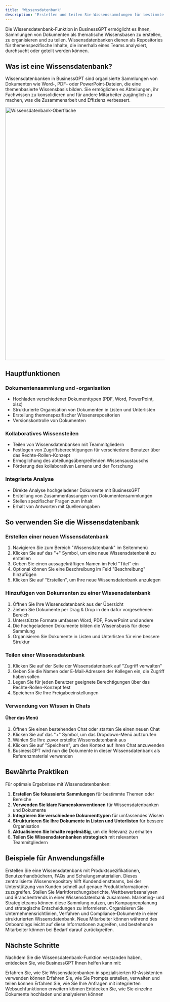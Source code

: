 ```yaml
---
title: 'Wissensdatenbank'
description: 'Erstellen und teilen Sie Wissenssammlungen für bestimmte Themen'
---
```



Die Wissensdatenbank-Funktion in BusinessGPT ermöglicht es Ihnen, Sammlungen von Dokumenten als thematische Wissensbasen zu erstellen, zu organisieren und zu teilen. Wissensdatenbanken dienen als Repositories für themenspezifische Inhalte, die innerhalb eines Teams analysiert, durchsucht oder geteilt werden können.

## Was ist eine Wissensdatenbank?

Wissensdatenbanken in BusinessGPT sind organisierte Sammlungen von Dokumenten wie Word-, PDF- oder PowerPoint-Dateien, die eine themenbasierte Wissensbasis bilden. Sie ermöglichen es Abteilungen, ihr Fachwissen zu konsolidieren und für andere Mitarbeiter zugänglich zu machen, was die Zusammenarbeit und Effizienz verbessert.

<img
  src="/images/knowledge_library.png"
  alt="Wissensdatenbank-Oberfläche"
  width="800"
/>

## Hauptfunktionen

### Dokumentensammlung und -organisation

- Hochladen verschiedener Dokumenttypen (PDF, Word, PowerPoint, xlsx)
- Strukturierte Organisation von Dokumenten in Listen und Unterlisten
- Erstellung themenspezifischer Wissensrepositorien
- Versionskontrolle von Dokumenten

### Kollaboratives Wissensteilen

- Teilen von Wissensdatenbanken mit Teammitgliedern
- Festlegen von Zugriffsberechtigungen für verschiedene Benutzer über das Rechte-Rollen-Konzept
- Ermöglichung des abteilungsübergreifenden Wissensaustauschs
- Förderung des kollaborativen Lernens und der Forschung

### Integrierte Analyse

- Direkte Analyse hochgeladener Dokumente mit BusinessGPT
- Erstellung von Zusammenfassungen von Dokumentensammlungen
- Stellen spezifischer Fragen zum Inhalt
- Erhalt von Antworten mit Quellenangaben

## So verwenden Sie die Wissensdatenbank

### Erstellen einer neuen Wissensdatenbank

1. Navigieren Sie zum Bereich "Wissensdatenbank" im Seitenmenü
2. Klicken Sie auf das "+" Symbol, um eine neue Wissensdatenbank zu erstellen
3. Geben Sie einen aussagekräftigen Namen im Feld "Titel" ein
4. Optional können Sie eine Beschreibung im Feld "Beschreibung" hinzufügen
5. Klicken Sie auf "Erstellen", um Ihre neue Wissensdatenbank anzulegen

### Hinzufügen von Dokumenten zu einer Wissensdatenbank

1. Öffnen Sie Ihre Wissensdatenbank aus der Übersicht
2. Ziehen Sie Dokumente per Drag & Drop in den dafür vorgesehenen Bereich
3. Unterstützte Formate umfassen Word, PDF, PowerPoint und andere
4. Die hochgeladenen Dokumente bilden die Wissensbasis für diese Sammlung
5. Organisieren Sie Dokumente in Listen und Unterlisten für eine bessere Struktur

### Teilen einer Wissensdatenbank

1. Klicken Sie auf der Seite der Wissensdatenbank auf "Zugriff verwalten"
2. Geben Sie die Namen oder E-Mail-Adressen der Kollegen ein, die Zugriff haben sollen
3. Legen Sie für jeden Benutzer geeignete Berechtigungen über das Rechte-Rollen-Konzept fest
4. Speichern Sie Ihre Freigabeeinstellungen

### Verwendung von Wissen in Chats

#### Über das Menü

1. Öffnen Sie einen bestehenden Chat oder starten Sie einen neuen Chat
2. Klicken Sie auf das "+" Symbol, um das Dropdown-Menü aufzurufen
3. Wählen Sie Ihre zuvor erstellte Wissensdatenbank aus
4. Klicken Sie auf "Speichern", um den Kontext auf Ihren Chat anzuwenden
5. BusinessGPT wird nun die Dokumente in dieser Wissensdatenbank als Referenzmaterial verwenden

## Bewährte Praktiken

Für optimale Ergebnisse mit Wissensdatenbanken:

1. **Erstellen Sie fokussierte Sammlungen** für bestimmte Themen oder Bereiche
2. **Verwenden Sie klare Namenskonventionen** für Wissensdatenbanken und Dokumente
3. **Integrieren Sie verschiedene Dokumenttypen** für umfassendes Wissen
4. **Strukturieren Sie Ihre Dokumente in Listen und Unterlisten** für bessere Organisation
5. **Aktualisieren Sie Inhalte regelmäßig**, um die Relevanz zu erhalten
6. **Teilen Sie Wissensdatenbanken strategisch** mit relevanten Teammitgliedern

## Beispiele für Anwendungsfälle

<AccordionGroup>
  <Accordion title="Produktwissensdatenbank">
    Erstellen Sie eine Wissensdatenbank mit Produktspezifikationen, Benutzerhandbüchern, FAQs und Schulungsmaterialien. Dieses zentralisierte Wissensrepository hilft Kundendienstteams, bei der Unterstützung von Kunden schnell auf genaue Produktinformationen zuzugreifen.
  </Accordion>
  <Accordion title="Forschungssammlung">
    Stellen Sie Marktforschungsberichte, Wettbewerbsanalysen und Branchentrends in einer Wissensdatenbank zusammen. Marketing- und Strategieteams können diese Sammlung nutzen, um Kampagnenplanung und strategische Entscheidungen zu informieren.
  </Accordion>
  <Accordion title="Richtlinien- und Verfahrensbibliothek">
    Organisieren Sie Unternehmensrichtlinien, Verfahren und Compliance-Dokumente in einer strukturierten Wissensdatenbank. Neue Mitarbeiter können während des Onboardings leicht auf diese Informationen zugreifen, und bestehende Mitarbeiter können bei Bedarf darauf zurückgreifen.
  </Accordion>
</AccordionGroup>

## Nächste Schritte

Nachdem Sie die Wissensdatenbank-Funktion verstanden haben, entdecken Sie, wie BusinessGPT Ihnen helfen kann mit:

<CardGroup>
  <Card 
    title="Assistenten" 
    icon="robot" 
    href="/features/assistants"
  >
    Erfahren Sie, wie Sie Wissensdatenbanken in spezialisierten KI-Assistenten verwenden können
  </Card>
  <Card 
    title="Promptbibliotheken" 
    icon="book" 
    href="/features/prompt-libraries"
  >
    Erfahren Sie, wie Sie Prompts erstellen, verwalten und teilen können
  </Card>
  <Card 
    title="Websuche" 
    icon="globe" 
    href="/features/web-search"
  >
    Erfahren Sie, wie Sie Ihre Anfragen mit integrierten Websuchfunktionen erweitern können
  </Card>
  <Card 
    title="Dokumentenverarbeitung" 
    icon="file-lines" 
    href="/features/document-processing"
  >
    Entdecken Sie, wie Sie einzelne Dokumente hochladen und analysieren können
  </Card>
</CardGroup>
